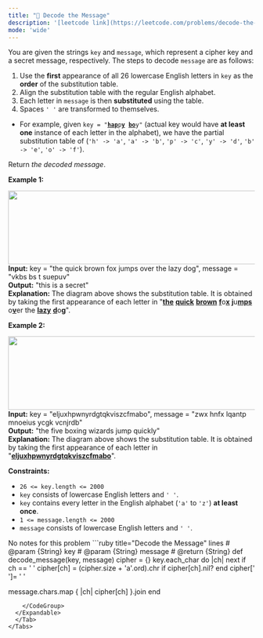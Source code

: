 ```yaml
---
title: "🧩 Decode the Message"
description: '[leetcode link](https://leetcode.com/problems/decode-the-message/description/)'
mode: 'wide'
---
```

<Tabs>
  <Tab title="Question" icon="circle-question" iconType="regular">
    <Card>
      <p>You are given the strings <code>key</code> and <code>message</code>, which represent a cipher key and a secret message, respectively. The steps to decode <code>message</code> are as follows:</p>  <ol>  <li>Use the <strong>first</strong> appearance of all 26 lowercase English letters in <code>key</code> as the <strong>order</strong> of the substitution table.</li>  <li>Align the substitution table with the regular English alphabet.</li>  <li>Each letter in <code>message</code> is then <strong>substituted</strong> using the table.</li>  <li>Spaces <code>&#39; &#39;</code> are transformed to themselves.</li> </ol>  <ul>  <li>For example, given <code>key = &quot;<u><strong>hap</strong></u>p<u><strong>y</strong></u> <u><strong>bo</strong></u>y&quot;</code> (actual key would have <strong>at least one</strong> instance of each letter in the alphabet), we have the partial substitution table of (<code>&#39;h&#39; -&gt; &#39;a&#39;</code>, <code>&#39;a&#39; -&gt; &#39;b&#39;</code>, <code>&#39;p&#39; -&gt; &#39;c&#39;</code>, <code>&#39;y&#39; -&gt; &#39;d&#39;</code>, <code>&#39;b&#39; -&gt; &#39;e&#39;</code>, <code>&#39;o&#39; -&gt; &#39;f&#39;</code>).</li> </ul>  <p>Return <em>the decoded message</em>.</p>   <p><strong class="example">Example 1:</strong></p> <img alt="" src="https://assets.leetcode.com/uploads/2022/05/08/ex1new4.jpg" style="width: 752px; height: 150px;" />  <strong>Input:</strong> key = &quot;the quick brown fox jumps over the lazy dog&quot;, message = &quot;vkbs bs t suepuv&quot; <br/> <strong>Output:</strong> &quot;this is a secret&quot; <br/> <strong>Explanation:</strong> The diagram above shows the substitution table. It is obtained by taking the first appearance of each letter in &quot;<u><strong>the</strong></u> <u><strong>quick</strong></u> <u><strong>brown</strong></u> <u><strong>f</strong></u>o<u><strong>x</strong></u> <u><strong>j</strong></u>u<u><strong>mps</strong></u> o<u><strong>v</strong></u>er the <u><strong>lazy</strong></u> <u><strong>d</strong></u>o<u><strong>g</strong></u>&quot;.   <p><strong class="example">Example 2:</strong></p> <img alt="" src="https://assets.leetcode.com/uploads/2022/05/08/ex2new.jpg" style="width: 754px; height: 150px;" />  <strong>Input:</strong> key = &quot;eljuxhpwnyrdgtqkviszcfmabo&quot;, message = &quot;zwx hnfx lqantp mnoeius ycgk vcnjrdb&quot; <br/> <strong>Output:</strong> &quot;the five boxing wizards jump quickly&quot; <br/> <strong>Explanation:</strong> The diagram above shows the substitution table. It is obtained by taking the first appearance of each letter in &quot;<u><strong>eljuxhpwnyrdgtqkviszcfmabo</strong></u>&quot;.    <p><strong>Constraints:</strong></p>  <ul>  <li><code>26 &lt;= key.length &lt;= 2000</code></li>  <li><code>key</code> consists of lowercase English letters and <code>&#39; &#39;</code>.</li>  <li><code>key</code> contains every letter in the English alphabet (<code>&#39;a&#39;</code> to <code>&#39;z&#39;</code>) <strong>at least once</strong>.</li>  <li><code>1 &lt;= message.length &lt;= 2000</code></li>  <li><code>message</code> consists of lowercase English letters and <code>&#39; &#39;</code>.</li> </ul> 
    </Card>
  </Tab>
  <Tab title="Solution" icon="lightbulb" iconType="regular" >
    <Card>
      No notes for this problem
</Card>
  <Expandable title="code">
    <CodeGroup dropdown>
```ruby title="Decode the Message" lines
# @param {String} key
# @param {String} message
# @return {String}
def decode_message(key, message)
  cipher = {}
  key.each_char do |ch|
    next if ch == ' '
    cipher[ch] = (cipher.size + 'a'.ord).chr if cipher[ch].nil?
  end
  cipher[' ']= ' '

  message.chars.map { |ch| cipher[ch] }.join
end
```
    </CodeGroup>
  </Expandable>
  </Tab>
</Tabs>